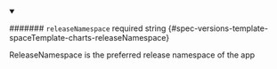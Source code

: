 
<details className="config-field" data-expandable="false" open>
<summary>

####### `releaseNamespace` <span className="config-field-required" data-required="false">required</span> <span className="config-field-type">string</span> <span className="config-field-default"></span> <span className="config-field-enum"></span> {#spec-versions-template-spaceTemplate-charts-releaseNamespace}

ReleaseNamespace is the preferred release namespace of the app

</summary>



</details>
